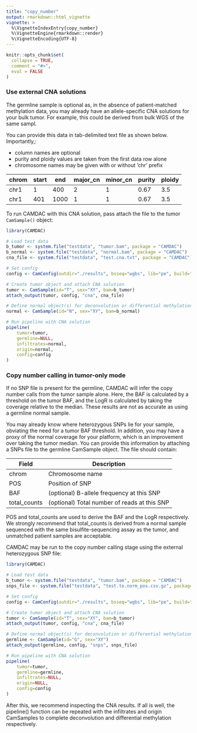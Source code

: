 ```yaml
---
title: "copy_number"
output: rmarkdown::html_vignette
vignette: >
  %\VignetteIndexEntry{copy_number}
  %\VignetteEngine{rmarkdown::render}
  %\VignetteEncoding{UTF-8}
---
```


```r
knitr::opts_chunk$set(
  collapse = TRUE,
  comment = "#>",
  eval = FALSE
)
```

### Use external CNA solutions

The germline sample is optional as, in the absence of patient-matched methylation data, you may already have an allele-specific CNA solutions for your bulk tumor. For example, this could be derived from bulk WGS of the same sampl.

You can provide this data in tab-delimited text file as shown below. Importantly,:

- column names are optional
- purity and ploidy values are taken from the first data row alone
- chromosome names may be given with or without 'chr' prefix

| chrom | start | end | major_cn | minor_cn | purity | ploidy |
| --------- | ---- | ---- | ---- | ---- | ---- | ---- |
| chr1 | 1 | 400 | 2 | 1 | 0.67 | 3.5 |
| chr1 | 401 | 1000 | 1 | 1 | 0.67 | 3.5 |

To run CAMDAC with this CNA solution, pass attach the file to the tumor `CamSample()` object:

```r
library(CAMDAC)

# Load test data
b_tumor <- system.file("testdata", "tumor.bam", package = "CAMDAC")
b_normal <- system.file("testdata", "normal.bam", package = "CAMDAC")
cna_file <- system.file("testdata", "test.cna.txt", package = "CAMDAC")

# Set config
config <- CamConfig(outdir="./results", bsseq="wgbs", lib="pe", build="hg38", n_cores=10)

# Create tumor object and attach CNA solution
tumor <- CamSample(id="T", sex="XY", bam=b_tumor)
attach_output(tumor, config, "cna", cna_file)

# Define normal object(s) for deconvolution or differential methylation
normal <- CamSample(id="N", sex="XY", bam=b_normal)

# Run pipeline with CNA solution
pipeline(
    tumor=tumor,
    germline=NULL,
    infiltrates=normal,
    origin=normal,
    config=config
)
```

### Copy number calling in tumor-only mode

If no SNP file is present for the germline, CAMDAC will infer the copy number calls from the tumor sample alone. Here, the BAF is calculated by a threshold on the tumor BAF, and the LogR is calculated by taking the coverage relative to the median. These results are not as accurate as using a germline normal sample.

You may already know where heterozygous SNPs lie for your sample, obviating the need for a tumor BAF threshold. In addition, you may have a proxy of the normal coverage for your platform, which is an improvement over taking the tumor median. You can provide this information by attaching a SNPs file to the germline CamSample object. The file should contain:

| Field | Description |
| --- | --- |
| chrom | Chromosome name |
| POS | Position of SNP |
| BAF | (optional) B-allele frequency at this SNP |
| total_counts | (optional) Total number of reads at this SNP |

POS and total_counts are used to derive the BAF and the LogR respectively. We strongly recommend that total_counts is derived from a normal sample sequenced with the same bisulfite-sequencing assay as the tumor, and unmatched patient samples are acceptable.

CAMDAC may be run to the copy number calling stage using the external heterozygous SNP file:

```r

library(CAMDAC)

# Load test data
b_tumor <- system.file("testdata", "tumor.bam", package = "CAMDAC")
snps_file <- system.file("testdata", "test.to.norm_pos.csv.gz", package = "CAMDAC")

# Set config
config <- CamConfig(outdir="./results", bsseq="wgbs", lib="pe", build="hg38", n_cores=10)

# Create tumor object and attach CNA solution
tumor <- CamSample(id="T", sex="XY", bam=b_tumor)
attach_output(tumor, config, "cna", cna_file)

# Define normal object(s) for deconvolution or differential methylation
germline <- CamSample(id="G", sex="XY")
attach_output(germline, config, "snps", snps_file)

# Run pipeline with CNA solution
pipeline(
    tumor=tumor,
    germline=germline,
    infiltrates=NULL,
    origin=NULL,
    config=config
)

```

After this, we recommend inspecting the CNA results. If all is well, the pipeline() function can be repeated with the infiltrates and origin CamSamples to complete deconvolution and differential methylation respectively.